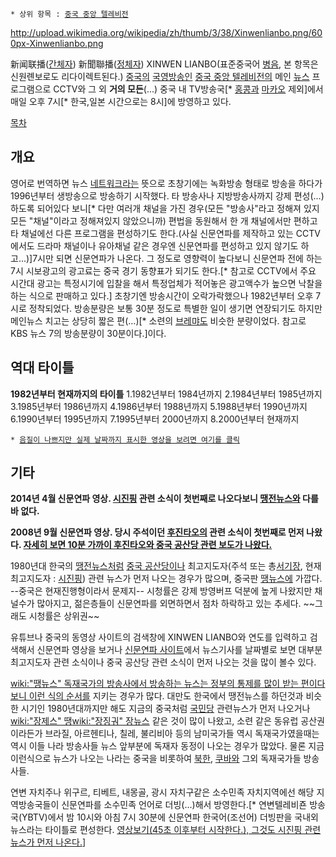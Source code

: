  * 상위 항목 : [[중국 중앙 텔레비전]]

http://upload.wikimedia.org/wikipedia/zh/thumb/3/38/Xinwenlianbo.png/600px-Xinwenlianbo.png

新闻联播([[간체자]])
新聞聯播([[정체자]])
XINWEN LIANBO(표준중국어 [[병음]], 본 항목은 신원롄보로도 리다이렉트된다.)
[[중국]]의 [[국영방송]]인 [[중국 중앙 텔레비전]]의 메인 [[뉴스]] 프로그램으로 CCTV와 그 외 '''거의 모든'''(...) 중국 내 TV방송국[* [[홍콩]]과 [[마카오]] 제외]에서 매일 오후 7시[* 한국,일본 시간으로는 8시]에 방영하고 있다.

[[목차]]
== 개요 ==
영어로 번역하면 뉴스 [[네트워크]]라는 뜻으로 초창기에는 녹화방송 형태로 방송을 하다가 1996년부터 생방송으로 방송하기 시작했다. 타 방송사나 지방방송사까지 강제 편성(…)하도록 되어있다 보니[* 다만 여러개 채널을 가진 경우(모든 "방송사"라고 정해져 있지 모든 "채널"이라고 정해져있지 않았으니까) 편법을 동원해서 한 개 채널에서만 편하고 타 채널에선 다른 프로그램을 편성하기도 한다.(사실 신문연파를 제작하고 있는 CCTV에서도 드라마 채널이나 유아채널 같은 경우엔 신문연파를 편성하고 있지 않기도 하고...)]7시만 되면 신문연파가 나온다. 그 정도로 영향력이 높다보니 신문연파 전에 하는 7시 시보광고의 광고료는 중국 경기 동향표가 되기도 한다.[* 참고로 CCTV에서 주요 시간대 광고는 특정시기에 입찰을 해서 특정업체가 적어놓은 광고액수가 높으면 낙찰을 하는 식으로 판매하고 있다.] 초창기엔 방송시간이 오락가락했으나 1982년부터 오후 7시로 정착되었다. 방송분량은 보통 30분 정도로 특별한 일이 생기면 연장되기도 하지만 메인뉴스 치고는 상당히 짧은 편(…)[* 소련의 [[브레먀]]도 비슷한 분량이었다. 참고로 KBS 뉴스 7의 방송분량이 30분이다.]이다.
== 역대 타이틀 ==
{{{#!html
<iframe width="420" height="315" src="//www.youtube.com/embed/FIvTWjfhoR8" frameborder="0" allowfullscreen></iframe>
}}}
'''1982년부터 현재까지의 타이틀'''
1.1982년부터 1984년까지
2.1984년부터 1985년까지
3.1985년부터 1986년까지
4.1986년부터 1988년까지
5.1988년부터 1990년까지
6.1990년부터 1995년까지
7.1995년부터 2000년까지
8.2000년부터 현재까지

 * [http://www.tudou.com/programs/view/9AtktTRTWcU/ 음질이 나쁘지만 실제 날짜까지 표시한 영상을 보려면 여기를 클릭]

== 기타 ==
{{{#!html
<iframe width="420" height="315" src="//www.youtube.com/embed/_TQAtqyn8ww" frameborder="0" allowfullscreen></iframe>
}}}
'''2014년 4월 신문연파 영상. [[시진핑]] 관련 소식이 첫번째로 나오다보니 [[땡전뉴스]]와 다를바 없다.'''

{{{#!html
<iframe width="560" height="315" src="//www.youtube.com/embed/uGm3d9zk3n0?list=PL0B05EFBAEECE65C2" frameborder="0" allowfullscreen></iframe>
}}}
'''2008년 9월 신문연파 영상. 당시 주석이던 [[후진타오]]의 관련 소식이 첫번째로 먼저 나왔다. [http://www.youtube.com/watch?v=uGm3d9zk3n0&list=PL0B05EFBAEECE65C2 자세히 보면 10분 가까이 후진타오와 중국 공산당 관련 보도가 나왔다.]'''

1980년대 한국의 [[땡전뉴스]]처럼 [[중국 공산당]]이나 최고지도자(주석 또는 총[[서기장]], 현재 최고지도자 : [[시진핑]]) 관련 뉴스가 먼저 나오는 경우가 많으며, 중국판 [[땡뉴스]]에 가깝다. --중국은 현재진행형이라서 문제지-- 시청률은 강제 방영버프 덕분에 높게 나왔지만 채널수가 많아지고, 젊은층들이 신문연파를 외면하면서 점차 하락하고 있는 추세다. ~~그래도 시청률은 상위권~~

유튜브나 중국의 동영상 사이트의 검색창에 XINWEN LIANBO와 연도를 입력하고 검색해서 신문연파 영상을 보거나 [http://cctv.cntv.cn/lm/xinwenlianbo/ 신문연파 사이트]에서 뉴스기사를 날짜별로 보면 대부분 최고지도자 관련 소식이나 중국 공산당 관련 소식이 먼저 나오는 것을 많이 볼수 있다. 

[[wiki:"땡뉴스" 독재국가의 방송사에서 방송하는 뉴스는 정부의 통제를 많이 받는 편이다보니 이런 식의 순서]]를 지키는 경우가 많다. 대만도 한국에서 땡전뉴스를 하던것과 비슷한 시기인 1980년대까지만 해도 지금의 중국처럼 [[국민당]] 관련뉴스가 먼저 나오거나 [[wiki:"장제스" 땡]][[wiki:"장징궈" 장]]뉴스 같은 것이 많이 나왔고, 소련 같은 동유럽 공산권이라든가 브라질, 아르헨티나, 칠레, 불리비아 등의 남미국가들 역시 독재국가였을때는 역시 이들 나라 방송사들 뉴스 앞부분에 독재자 동정이 나오는 경우가 많았다. 물론 지금 이런식으로 뉴스가 나오는 나라는 중국을 비롯하여 [[북한]], [[쿠바]]와 그외 독재국가들 방송사들.

연변 자치주나 위구르, 티베트, 내몽골, 광시 자치구같은 소수민족 자치지역에선 해당 지역방송국들이 신문연파를 소수민족 언어로 더빙(...)해서 방영한다.[* 연변텔레비죤 방송국(YBTV)에서 밤 10시와 아침 7시 30분에 신문연파 한국어(조선어) 더빙판을 국내외 뉴스라는 타이틀로 편성한다. [http://serviceapi.nmv.naver.com/flash/convertIframeTag.nhn?vid=E9AFD8C32EA705836B27F85F5DA177373136&outKey=V129ab4aa01e09f04c100f50a90352df3e3d1b2471996b4d4d5c7f50a90352df3e3d1&width=720&height=438 영상보기(45초 이후부터 시작한다.), 그것도 시진핑 관련뉴스가 먼저 나온다.]]
